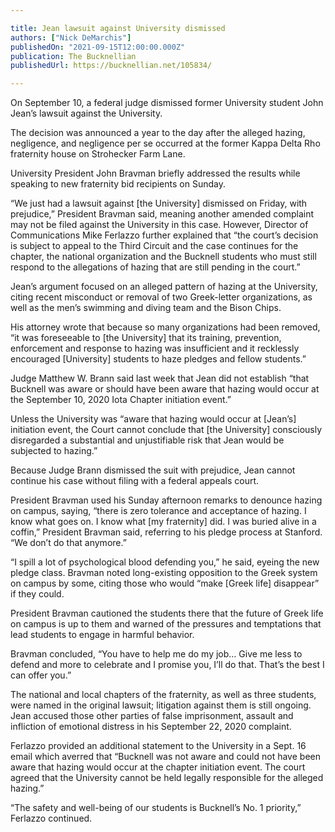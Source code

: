 ```yaml
---

title: Jean lawsuit against University dismissed
authors: ["Nick DeMarchis"]
publishedOn: "2021-09-15T12:00:00.000Z"
publication: The Bucknellian
publishedUrl: https://bucknellian.net/105834/

---
```


On September 10, a federal judge dismissed former University student John Jean’s lawsuit against the University. 

The decision was announced a year to the day after the alleged hazing, negligence, and negligence per se occurred at the former Kappa Delta Rho fraternity house on Strohecker Farm Lane.

University President John Bravman briefly addressed the results while speaking to new fraternity bid recipients on Sunday. 

“We just had a lawsuit against [the University] dismissed on Friday, with prejudice,” President Bravman said, meaning another amended complaint may not be filed against the University in this case. However, Director of Communications Mike Ferlazzo further explained that “the court’s decision is subject to appeal to the Third Circuit and the case continues for the chapter, the national organization and the Bucknell students who must still respond to the allegations of hazing that are still pending in the court.”

Jean’s argument focused on an alleged pattern of hazing at the University, citing recent misconduct or removal of two Greek-letter organizations, as well as the men’s swimming and diving team and the Bison Chips. 

His attorney wrote that because so many organizations had been removed, “it was foreseeable to [the University]  that its training, prevention, enforcement and response to hazing was insufficient and it recklessly encouraged [University] students to haze pledges and fellow students.”

Judge Matthew W. Brann said last week that Jean did not establish “that Bucknell was aware or should have been aware that hazing would occur at the September 10, 2020 Iota Chapter initiation event.”

Unless the University was “aware that hazing would occur at [Jean’s] initiation event, the Court cannot conclude that [the University] consciously disregarded a substantial and unjustifiable risk that Jean would be subjected to hazing.”

Because Judge Brann dismissed the suit with prejudice, Jean cannot continue his case without filing with a federal appeals court.

President Bravman used his Sunday afternoon remarks to denounce hazing on campus, saying, “there is zero tolerance and acceptance of hazing. I know what goes on. I know what [my fraternity] did. I was buried alive in a coffin,” President Bravman said, referring to his pledge process at Stanford. “We don’t do that anymore.”

“I spill a lot of psychological blood defending you,” he said, eyeing the new pledge class. Bravman noted long-existing opposition to the Greek system on campus by some, citing those who would “make [Greek life] disappear” if they could.

President Bravman cautioned the students there that the future of Greek life on campus is up to them and warned of the pressures and temptations that lead students to engage in harmful behavior.

Bravman concluded, “You have to help me do my job… Give me less to defend and more to celebrate and I promise you, I’ll do that. That’s the best I can offer you.”

The national and local chapters of the fraternity, as well as three students, were named in the original lawsuit; litigation against them is still ongoing. Jean accused those other parties of false imprisonment, assault and infliction of emotional distress in his September 22, 2020 complaint.

Ferlazzo provided an additional statement to the University in a Sept. 16 email which averred that “Bucknell was not aware and could not have been aware that hazing would occur at the chapter initiation event. The court agreed that the University cannot be held legally responsible for the alleged hazing.”

“The safety and well-being of our students is Bucknell’s No. 1 priority,” Ferlazzo continued.
